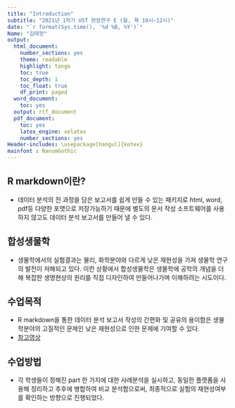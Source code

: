 ```yaml
---
title: "Introduction"
subtitle: "2021년 1학기 UST 현장연구 E (월, 목 10시~12시)"
date: "`r format(Sys.time(), '%d %B, %Y')`"
Name: "김태현"
output:
  html_document:
    number_sections: yes
    theme: readable
    highlight: tango
    toc: true
    toc_depth: 1
    toc_float: true
    df_print: paged
  word_document:
    toc: yes
  output: rtf_document
  pdf_document:
    toc: yes
    latex_engine: xelatex
    number_sections: yes
Header-includes: \usepackage[hangul]{kotex}
mainfont : NanumGothic
---
```

## R markdown이란? 
* 데이터 분석의 전 과정을 담은 보고서를 쉽게 만들 수 있는 패키지로 html, word, pdf등 다양한
포맷으로 저장가능하기 때문에 별도의 문서 작성 소프트웨어를 사용하지 않고도 데이터 분석 보고서를 
만들어 낼 수 있다.

## 합성생물학
* 생물학에서의 실험결과는 물리, 화학분야와 다르게 낮은 재현성을 가져 생물학 연구의 발전이 저해되고 있다. 이런 상황에서 합성생물학은 생물학에 공학의 개념을 더해 복잡한 생명현상의 원리를 직접 디자인하여 만들어나가며 이해하려는 시도이다. 

## 수업목적
* R markdown을 통한 데이터 분석 보고서 작성의 간편화 및 공유의 용이함은 생물학분야의 고질적인 문제인
낮은 재현성으로 인한 문제에 기여할 수 있다.
* [참고영상](https://www.youtube.com/watch?v=s9aWmU0atlQ)

## 수업방법
* 각 학생들이 정해진 part 한 가지에 대한 사례분석을 실시하고, 동일한 플랫폼을 사용해 정리하고 추후에 병합하여 비교 분석함으로써, 최종적으로 실험의 재현성여부를 확인하는 방향으로 진행되었다.